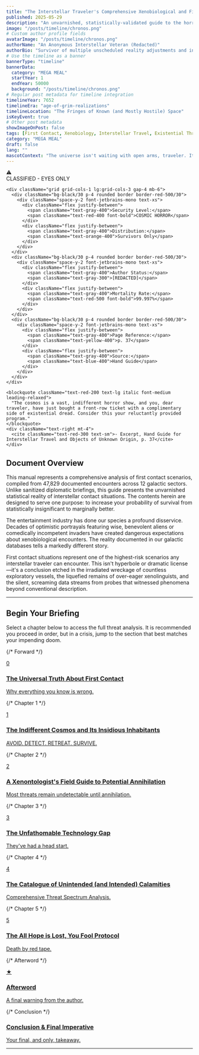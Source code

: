 ```yaml
---
title: "The Interstellar Traveler's Comprehensive Xenobiological and First Contact Protocol Manual"
published: 2025-05-29
description: "An unvarnished, statistically-validated guide to the horrifying realities of alien life and why your first, last, and only instinct upon encountering the unknown should be to run. Fast."
image: "/posts/timeline/chronos.png"
# Custom author profile fields
avatarImage: "/posts/timeline/chronos.png"
authorName: "An Anonymous Interstellar Veteran (Redacted)"
authorBio: "Survivor of multiple unscheduled reality adjustments and involuntary jello-fication attempts. Currently enjoys competitive macramé and not being eaten."
# Use the timeline as a banner
bannerType: "timeline"
bannerData:
  category: "MEGA MEAL"
  startYear: 1
  endYear: 50000
  background: "/posts/timeline/chronos.png" 
# Regular post metadata for timeline integration
timelineYear: 7652
timelineEra: "age-of-grim-realizations"
timelineLocation: "The Fringes of Known (and Mostly Hostile) Space"
isKeyEvent: true
# Other post metadata
showImageOnPost: false
tags: [First Contact, Xenobiology, Interstellar Travel, Existential Threats, Cosmic Horror]
category: "MEGA MEAL"
draft: false
lang: ""
mascotContext: "The universe isn't waiting with open arms, traveler. It's waiting with open... well, let's just say you don't want to find out. This is your 'don't-become-space-jello' starter pack, courtesy of someone who's seen too much and Bi-Smart's surprisingly resilient emergency broadcast system."
---
```


<div className="bg-red-900/20 border-2 border-red-500/50 rounded-lg p-6 mb-6 relative overflow-hidden">
  <div className="absolute top-0 left-0 w-full h-full bg-gradient-to-r from-red-500/10 to-transparent"></div>
  <div className="absolute top-0 right-0 w-32 h-32 bg-red-500/10 rounded-full blur-3xl"></div>
  <div className="absolute bottom-0 left-0 w-24 h-24 bg-red-600/10 rounded-full blur-2xl"></div>
  
  <div className="relative z-10">
    <div className="flex items-center gap-3 mb-4">
      <div className="w-8 h-8 bg-red-500 rounded-full flex items-center justify-center">
        <span className="text-white font-bold text-sm">⚠</span>
      </div>
      <span className="font-jetbrains-mono text-red-400 text-sm tracking-wider">CLASSIFIED - EYES ONLY</span>
    </div>
    
    <div className="grid grid-cols-1 lg:grid-cols-3 gap-4 mb-6">
      <div className="bg-black/30 p-4 rounded border border-red-500/30">
        <div className="space-y-2 font-jetbrains-mono text-xs">
          <div className="flex justify-between">
            <span className="text-gray-400">Security Level:</span>
            <span className="text-red-400 font-bold">COSMIC HORROR</span>
          </div>
          <div className="flex justify-between">
            <span className="text-gray-400">Distribution:</span>
            <span className="text-orange-400">Survivors Only</span>
          </div>
        </div>
      </div>
      <div className="bg-black/30 p-4 rounded border border-red-500/30">
        <div className="space-y-2 font-jetbrains-mono text-xs">
          <div className="flex justify-between">
            <span className="text-gray-400">Author Status:</span>
            <span className="text-gray-300">[REDACTED]</span>
          </div>
          <div className="flex justify-between">
            <span className="text-gray-400">Mortality Rate:</span>
            <span className="text-red-500 font-bold">99.997%</span>
          </div>
        </div>
      </div>
      <div className="bg-black/30 p-4 rounded border border-red-500/30">
        <div className="space-y-2 font-jetbrains-mono text-xs">
          <div className="flex justify-between">
            <span className="text-gray-400">Page Reference:</span>
            <span className="text-yellow-400">p. 37</span>
          </div>
          <div className="flex justify-between">
            <span className="text-gray-400">Source:</span>
            <span className="text-blue-400">Hand Guide</span>
          </div>
        </div>
      </div>
    </div>
    
    <blockquote className="text-red-200 text-lg italic font-medium leading-relaxed">
      "The cosmos is a vast, indifferent horror show, and you, dear traveler, have just bought a front-row ticket with a complimentary side of existential dread. Consider this your reluctantly provided program."
    </blockquote>
    <div className="text-right mt-4">
      <cite className="text-red-300 text-sm">- Excerpt, Hand Guide for Interstellar Travel and Objects of Unknown Origin, p. 37</cite>
    </div>
  </div>
</div>

## Document Overview

This manual represents a comprehensive analysis of first contact scenarios, compiled from 47,829 documented encounters across 12 galactic sectors. Unlike sanitized diplomatic briefings, this guide presents the unvarnished statistical reality of interstellar contact situations. The contents herein are designed to serve one purpose: to increase your probability of survival from statistically insignificant to marginally better.

The entertainment industry has done our species a profound disservice. Decades of optimistic portrayals featuring wise, benevolent aliens or comedically incompetent invaders have created dangerous expectations about xenobiological encounters. The reality documented in our galactic databases tells a markedly different story.

First contact situations represent one of the highest-risk scenarios any interstellar traveler can encounter. This isn't hyperbole or dramatic license—it's a conclusion etched in the irradiated wreckage of countless exploratory vessels, the liquefied remains of over-eager xenolinguists, and the silent, screaming data streams from probes that witnessed phenomena beyond conventional description.

---

## Begin Your Briefing

Select a chapter below to access the full threat analysis. It is recommended you proceed in order, but in a crisis, jump to the section that best matches your impending doom.

<div className="my-8 grid grid-cols-1 md:grid-cols-2 lg:grid-cols-3 gap-4">

  {/* Forward */}
  <a href="/posts/timelines/first-contact-forward/" className="group block bg-blue-900/30 border-2 border-blue-500/40 rounded-lg p-6 transition-all duration-300 hover:border-blue-400 hover:bg-blue-900/50 hover:shadow-2xl hover:shadow-blue-500/10">
    <div className="flex items-center gap-4">
      <div className="w-12 h-12 bg-blue-500 rounded-md flex items-center justify-center text-white text-xl font-bold transition-transform duration-300 group-hover:scale-110 group-hover:rotate-6">0</div>
      <div>
        <h3 className="text-blue-300 font-bold text-lg leading-tight">The Universal Truth About First Contact</h3>
        <p className="text-gray-400 text-sm font-jetbrains-mono">Why everything you know is wrong.</p>
      </div>
    </div>
  </a>

  {/* Chapter 1 */}
  <a href="/posts/timelines/first-contact-1/" className="group block bg-blue-900/30 border-2 border-blue-500/40 rounded-lg p-6 transition-all duration-300 hover:border-blue-400 hover:bg-blue-900/50 hover:shadow-2xl hover:shadow-blue-500/10">
    <div className="flex items-center gap-4">
      <div className="w-12 h-12 bg-blue-500 rounded-md flex items-center justify-center text-white text-xl font-bold transition-transform duration-300 group-hover:scale-110 group-hover:rotate-6">1</div>
      <div>
        <h3 className="text-blue-300 font-bold text-lg leading-tight">The Indifferent Cosmos and Its Insidious Inhabitants</h3>
        <p className="text-gray-400 text-sm font-jetbrains-mono">AVOID. DETECT. RETREAT. SURVIVE.</p>
      </div>
    </div>
  </a>

  {/* Chapter 2 */}
  <a href="./posts/timelines/first-contact-2/" className="group block bg-blue-900/30 border-2 border-blue-500/40 rounded-lg p-6 transition-all duration-300 hover:border-blue-400 hover:bg-blue-900/50 hover:shadow-2xl hover:shadow-blue-500/10">
    <div className="flex items-center gap-4">
      <div className="w-12 h-12 bg-blue-500 rounded-md flex items-center justify-center text-white text-xl font-bold transition-transform duration-300 group-hover:scale-110 group-hover:rotate-6">2</div>
      <div>
        <h3 className="text-blue-300 font-bold text-lg leading-tight">A Xenontologist's Field Guide to Potential Annihilation</h3>
        <p className="text-gray-400 text-sm font-jetbrains-mono">Most threats remain undetectable until annihilation.</p>
      </div>
    </div>
  </a>

  {/* Chapter 3 */}
  <a href="/posts/timelines/first-contact-3/" className="group block bg-blue-900/30 border-2 border-blue-500/40 rounded-lg p-6 transition-all duration-300 hover:border-blue-400 hover:bg-blue-900/50 hover:shadow-2xl hover:shadow-blue-500/10">
    <div className="flex items-center gap-4">
      <div className="w-12 h-12 bg-blue-500 rounded-md flex items-center justify-center text-white text-xl font-bold transition-transform duration-300 group-hover:scale-110 group-hover:rotate-6">3</div>
      <div>
        <h3 className="text-blue-300 font-bold text-lg leading-tight">The Unfathomable Technology Gap</h3>
        <p className="text-gray-400 text-sm font-jetbrains-mono">They've had a head start.</p>
      </div>
    </div>
  </a>

  {/* Chapter 4 */}
  <a href="/posts/timelines/first-contact-4/" className="group block bg-blue-900/30 border-2 border-blue-500/40 rounded-lg p-6 transition-all duration-300 hover:border-blue-400 hover:bg-blue-900/50 hover:shadow-2xl hover:shadow-blue-500/10">
    <div className="flex items-center gap-4">
      <div className="w-12 h-12 bg-blue-500 rounded-md flex items-center justify-center text-white text-xl font-bold transition-transform duration-300 group-hover:scale-110 group-hover:rotate-6">4</div>
      <div>
        <h3 className="text-blue-300 font-bold text-lg leading-tight">The Catalogue of Unintended (and Intended) Calamities</h3>
        <p className="text-gray-400 text-sm font-jetbrains-mono">Comprehensive Threat Spectrum Analysis.</p>
      </div>
    </div>
  </a>

  {/* Chapter 5 */}
  <a href="/posts/timelines/first-contact-5/" className="group block bg-blue-900/30 border-2 border-blue-500/40 rounded-lg p-6 transition-all duration-300 hover:border-blue-400 hover:bg-blue-900/50 hover:shadow-2xl hover:shadow-blue-500/10">
    <div className="flex items-center gap-4">
      <div className="w-12 h-12 bg-blue-500 rounded-md flex items-center justify-center text-white text-xl font-bold transition-transform duration-300 group-hover:scale-110 group-hover:rotate-6">5</div>
      <div>
        <h3 className="text-blue-300 font-bold text-lg leading-tight">The All Hope is Lost, You Fool Protocol</h3>
        <p className="text-gray-400 text-sm font-jetbrains-mono">Death by red tape.</p>
      </div>
    </div>
  </a>

  {/* Afterword */}
  <a href="./afterword" className="group block bg-purple-900/30 border-2 border-purple-500/40 rounded-lg p-6 transition-all duration-300 hover:border-purple-400 hover:bg-purple-900/50 hover:shadow-2xl hover:shadow-purple-500/10">
    <div className="flex items-center gap-4">
      <div className="w-12 h-12 bg-purple-500 rounded-md flex items-center justify-center text-white text-xl font-bold transition-transform duration-300 group-hover:scale-110 group-hover:rotate-6">★</div>
      <div>
        <h3 className="text-purple-300 font-bold text-lg leading-tight">Afterword</h3>
        <p className="text-gray-400 text-sm font-jetbrains-mono">A final warning from the author.</p>
      </div>
    </div>
  </a>
</div>

<div className="my-8">
  {/* Conclusion */}
  <a href="./conclusion" className="group block bg-gray-800 border-2 border-gray-600/80 rounded-lg p-8 transition-all duration-300 hover:border-gray-400 hover:bg-gray-900 hover:shadow-2xl hover:shadow-gray-500/10">
    <div className="text-center">
        <h3 className="text-gray-300 font-bold text-2xl leading-tight mb-2">Conclusion & Final Imperative</h3>
        <p className="text-red-400 text-lg font-jetbrains-mono tracking-wider">Your final, and only, takeaway.</p>
    </div>
  </a>
</div>

---